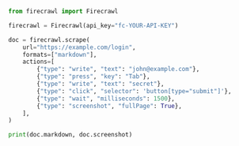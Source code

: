 ```python Python
from firecrawl import Firecrawl

firecrawl = Firecrawl(api_key="fc-YOUR-API-KEY")

doc = firecrawl.scrape(
    url="https://example.com/login",
    formats=["markdown"],
    actions=[
        {"type": "write", "text": "john@example.com"},
        {"type": "press", "key": "Tab"},
        {"type": "write", "text": "secret"},
        {"type": "click", "selector": 'button[type="submit"]'},
        {"type": "wait", "milliseconds": 1500},
        {"type": "screenshot", "fullPage": True},
    ],
)

print(doc.markdown, doc.screenshot)
```


